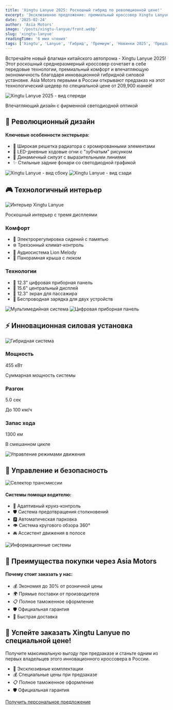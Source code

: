 ```yaml
---
title: 'Xingtu Lanyue 2025: Роскошный гибрид по революционной цене!'
excerpt: 'Эксклюзивное предложение: премиальный кроссовер Xingtu Lanyue с передовой гибридной установкой. Специальная цена при предзаказе от 209,900 юаней.'
date: '2025-02-24'
author: 'Asia Motors'
image: '/posts/xingtu-lanyue/front.webp'
slug: 'xingtu-lanyue'
readingTime: '6 мин чтения'
tags: ['Xingtu', 'Lanyue', 'Гибрид', 'Премиум', 'Новинки 2025', 'Предзаказ']
---
```


<div class="intro-block">
    <p class="intro-text">
        Встречайте новый флагман китайского автопрома - Xingtu Lanyue 2025! Этот
        роскошный среднеразмерный кроссовер сочетает в себе передовые
        технологии, премиальный комфорт и впечатляющую экономичность благодаря
        инновационной гибридной силовой установке. Asia Motors первыми в России
        открывают предзаказ на этот технологический шедевр по специальной цене
        от 209,900 юаней!
    </p>
</div>

<div class="image-container">
    <img
        src="/posts/xingtu-lanyue/front.webp"
        alt="Xingtu Lanyue 2025 - вид спереди"
        className="full-width-image"
    />
    <p class="image-caption">
        Впечатляющий дизайн с фирменной светодиодной оптикой
    </p>
</div>

## 💫 Революционный дизайн

<div class="advantages-card">
    <h4>Ключевые особенности экстерьера:</h4>
    <ul>
        <li>🎯 Широкая решетка радиатора с хромированными элементами</li>
        <li>🌟 LED-дневные ходовые огни с "зубчатым" рисунком</li>
        <li>💎 Динамичный силуэт с выразительными линиями</li>
        <li>✨ Стильные задние фонари со светодиодной графикой</li>
    </ul>
</div>

<div class="image-container">
    <img
        src="/posts/xingtu-lanyue/left.webp"
        alt="Xingtu Lanyue - вид сбоку"
        className="full-width-image"
    />
    <img
        src="/posts/xingtu-lanyue/back-left.webp"
        alt="Xingtu Lanyue - вид сзади"
        className="full-width-image"
    />
</div>

## 🎮 Технологичный интерьер

<div class="image-container">
    <img
        src="/posts/xingtu-lanyue/interier.webp"
        alt="Интерьер Xingtu Lanyue"
        className="full-width-image"
    />
    <p class="image-caption">Роскошный интерьер с тремя дисплеями</p>
</div>

<div class="specs-grid">
    <div class="specs-box">
        <h3>Комфорт</h3>
        <ul class="specs-list">
            <li>💺 Электрорегулировка сидений с памятью</li>
            <li>❄️ Трехзонный климат-контроль</li>
            <li>🎵 Аудиосистема Lion Melody</li>
            <li>🌅 Панорамная крыша с люком</li>
        </ul>
    </div>
    <div class="specs-box">
        <h3>Технологии</h3>
        <ul class="specs-list">
            <li>📱 12.3" цифровая приборная панель</li>
            <li>🎯 15.6" центральный дисплей</li>
            <li>🔋 12.3" экран для пассажира</li>
            <li>🤖 Беспроводная зарядка для двух устройств</li>
        </ul>
    </div>
</div>

<div class="image-container">
    <img
        src="/posts/xingtu-lanyue/monitor.webp"
        alt="Мультимедийная система"
        className="full-width-image"
    />
    <img
        src="/posts/xingtu-lanyue/monitor-2.webp"
        alt="Цифровая приборная панель"
        className="full-width-image"
    />
</div>

## ⚡ Инновационная силовая установка

<div class="image-container">
    <img
        src="/posts/xingtu-lanyue/electro.webp"
        alt="Гибридная система"
        className="full-width-image"
    />
</div>

<div class="features-grid__cherry">
    <div class="advantage-item">
        <h3>Мощность</h3>
        <div class="feature-value">455 кВт</div>
        <p class="feature-item-spec">Суммарная мощность системы</p>
    </div>
    <div class="advantage-item">
        <h3>Разгон</h3>
        <div class="feature-value">5.0 сек</div>
        <p class="feature-item-spec">До 100 км/ч</p>
    </div>
    <div class="advantage-item">
        <h3>Запас хода</h3>
        <div class="feature-value">1300 км</div>
        <p class="feature-item-spec">В смешанном цикле</p>
    </div>
</div>

<div class="image-container">
    <img
        src="/posts/xingtu-lanyue/wheel-int.webp"
        alt="Управление режимами движения"
        className="full-width-image"
    />
</div>

## 🚗 Управление и безопасность

<div class="image-container">
    <img
        src="/posts/xingtu-lanyue/prnd.webp"
        alt="Селектор трансмиссии"
        className="full-width-image"
    />
</div>

<div class="advantages-card">
    <h4>Системы помощи водителю:</h4>
    <ul>
        <li>🎯 Адаптивный круиз-контроль</li>
        <li>🛡️ Система предотвращения столкновений</li>
        <li>🅿️ Автоматическая парковка</li>
        <li>👁️ Система кругового обзора 360°</li>
        <li>🚘 Ассистент движения в полосе</li>
    </ul>
</div>

<div class="image-container">
    <img
        src="/posts/xingtu-lanyue/info.webp"
        alt="Информационные системы"
        className="full-width-image"
    />
</div>

## 💎 Преимущества покупки через Asia Motors

<div class="advantages-card">
    <h4>Почему стоит заказать у нас:</h4>
    <ul>
        <li>💰 Экономия до 30% от розничной цены</li>
        <li>🌍 Прямые поставки от производителя</li>
        <li>📋 Полное таможенное оформление</li>
        <li>🛡️ Официальная гарантия</li>
        <li>🚚 Быстрая доставка</li>
    </ul>
</div>

<div class="cta-box">
    <h2>🚗 Успейте заказать Xingtu Lanyue по специальной цене!</h2>
    <p>
        Получите максимальную выгоду при предзаказе и станьте одним из первых
        владельцев этого инновационного кроссовера в России.
    </p>
    <ul class="specs-list specs-list__no-dot">
        <li>💎 Эксклюзивные комплектации</li>
        <li>💰 Специальные цены при предзаказе</li>
        <li>📋 Полное таможенное оформление</li>
        <li>🛡️ Официальная гарантия</li>
    </ul>
    <a href="/contacts" class="cta-button">
        Получить персональное предложение
    </a>
</div>
